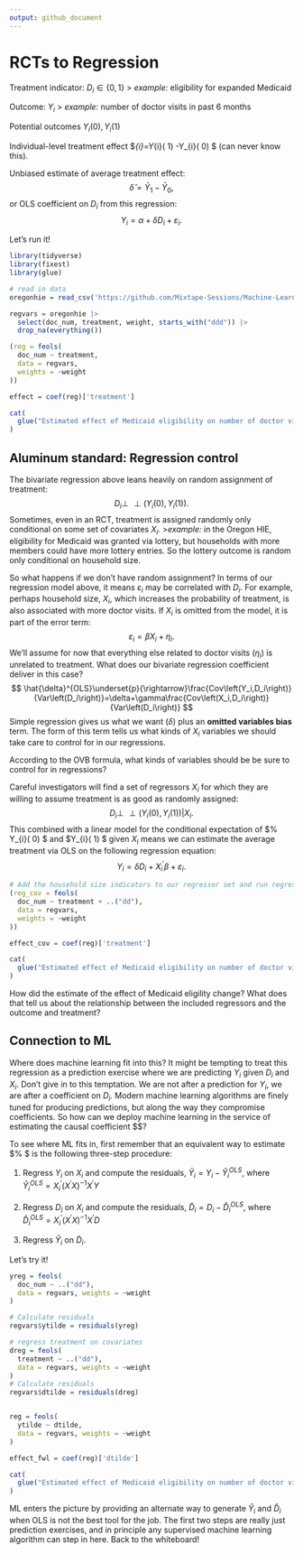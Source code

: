 ```yaml
---
output: github_document
---
```



# RCTs to Regression


Treatment indicator: $D_i \in \left\{0,1\right\}$
> *example:* eligibility for expanded Medicaid

Outcome: $Y_i$
> *example:* number of doctor visits in past 6 months

Potential outcomes $Y_i(0),Y_i(1)$

Individual-level treatment effect $\delta _{i}=Y_{i}\left( 1\right) -Y_{i}\left( 0\right) $ (can never know
this).


Unbiased estimate of average treatment effect:
$$
\hat{\delta}=\bar{Y}_{1}-\bar{Y}_{0},
$$
or OLS coefficient on $D_{i}$ from this regression:
$$
Y_{i}=\alpha +\delta D_{i}+\varepsilon _{i}.
$$

Let's run it!

```r
library(tidyverse)
library(fixest)
library(glue)
```

```r
# read in data
oregonhie = read_csv('https://github.com/Mixtape-Sessions/Machine-Learning/blob/main/Labs/data/oregon_hie_table5.csv?raw=true')

regvars = oregonhie |>
  select(doc_num, treatment, weight, starts_with("ddd")) |>
  drop_na(everything())

(reg = feols(
  doc_num ~ treatment, 
  data = regvars, 
  weights = ~weight
))

effect = coef(reg)['treatment']

cat(
  glue("Estimated effect of Medicaid eligibility on number of doctor visits (bivariate): { sprintf('%.2f', effect) }")
)
```


## Aluminum standard: Regression control

The bivariate regression above leans heavily on random assignment of treatment: 
$$
D_{i}\perp\!\!\!\!\perp \left( Y_{i}\left( 0\right) ,Y_{i}\left( 1\right) \right) .
$$
Sometimes, even in an RCT, treatment is assigned randomly only conditional on some set of covariates $X_i$. 
>*example:* in the Oregon HIE,
eligibility for Medicaid was granted via lottery, but households with more
members could have more lottery entries. So the lottery outcome is random
only conditional on household size. 

So what happens if we don't have random assignment? In terms of our regression model above, it means $\varepsilon_i$ may be correlated with $D_i$. For example, perhaps household size, $X_i$, which increases the probability of treatment, is also associated with more doctor visits. If $X_i$ is omitted from the model, it is part of the error term:
$$
\varepsilon_i=\beta X_i +\eta_i.
$$
We'll assume for now that everything else related to doctor visits ($\eta_i$) is unrelated to treatment. What does our bivariate regression coefficient deliver in this case?
$$
\hat{\delta}^{OLS}\underset{p}{\rightarrow}\frac{Cov\left(Y_i,D_i\right)}{Var\left(D_i\right)}=\delta+\gamma\frac{Cov\left(X_i,D_i\right)}{Var\left(D_i\right)}
$$
Simple regression gives us what we want ($\delta$) plus an **omitted variables bias** term. The form of this term tells us what kinds of $X_i$ variables we should take care to control for in our regressions.

According to the OVB formula, what kinds of variables should be be sure to control for in regressions?

Careful investigators will find a set of regressors $X_i$ for which they are willing to assume
treatment is as good as randomly assigned:
$$
D_i\perp\!\!\!\!\perp\left( Y_{i}\left( 0\right) ,Y_{i}\left( 1\right) \right) |X_{i}
\text{.}
$$
This combined with a linear model for the conditional expectation of $%
Y_{i}\left( 0\right) $ and $Y_{i}\left( 1\right) $ given $X_{i}$ means we
can estimate the average treatment via OLS on the following regression
equation:
$$
Y_{i}=\delta D_{i}+X_{i}^{\prime }\beta +\varepsilon _{i}.
$$


```r
# Add the household size indicators to our regressor set and run regression:
(reg_cov = feols(
  doc_num ~ treatment + ..("dd"), 
  data = regvars, 
  weights = ~weight
))

effect_cov = coef(reg)['treatment']

cat(
  glue("Estimated effect of Medicaid eligibility on number of doctor visits (with controls): { sprintf('%.2f', effect_cov) }")
)

```

How did the estimate of the effect of Medicaid eligility change? What does that tell us about the relationship between the included regressors and the outcome and treatment?

## Connection to ML


Where does machine learning fit into this? It might be tempting to treat
this regression as a prediction exercise where we are predicting $Y_{i}$
given $D_{i}$ and $X_{i}$. Don't give in to this temptation. We are not
after a prediction for $Y_{i}$, we are after a coefficient on $D_{i}$.
Modern machine learning algorithms are finely tuned for producing
predictions, but along the way they compromise coefficients. So how can we
deploy machine learning in the service of estimating the causal coefficient $\delta $?

To see where ML fits in, first remember that an equivalent way to estimate $%
\delta $ is the following three-step procedure:


1.   Regress $Y_{i}$ on $X_{i}$ and compute the residuals, $\tilde{Y}%
_{i}=Y_{i}-\hat{Y}_{i}^{OLS}$, where $\hat{Y}_{i}^{OLS}=X_{i}^{\prime
}\left( X^{\prime }X\right) ^{-1}X^{\prime }Y$
2.   Regress $D_{i}$ on $X_{i}$ and compute the residuals, $\tilde{D}%
_{i}=D_{i}-\hat{D}_{i}^{OLS}$, where $\hat{D}_{i}^{OLS}=X_{i}^{\prime
}\left( X^{\prime }X\right) ^{-1}X^{\prime }D$

3. Regress $\tilde{Y}_{i}$ on $\tilde{D}_{i}$.

Let's try it!

```r
yreg = feols(
  doc_num ~ ..("dd"),
  data = regvars, weights = ~weight
)

# Calculate residuals
regvars$ytilde = residuals(yreg)

# regress treatment on covariates
dreg = feols(
  treatment ~ ..("dd"),
  data = regvars, weights = ~weight
)
# Calculate residuals
regvars$dtilde = residuals(dreg)


reg = feols(
  ytilde ~ dtilde,
  data = regvars, weights = ~weight
)

effect_fwl = coef(reg)['dtilde']

cat(
  glue("Estimated effect of Medicaid eligibility on number of doctor visits (partialled out): { sprintf('%.2f', effect_fwl) }")
)
```

ML enters the picture by providing an alternate way to generate $\hat{Y}_i$ and $\hat{D}_i$ when OLS is not the best tool for the job. The first two steps are really just prediction exercises, and in principle any supervised machine learning algorithm can step in here. Back to the whiteboard!



